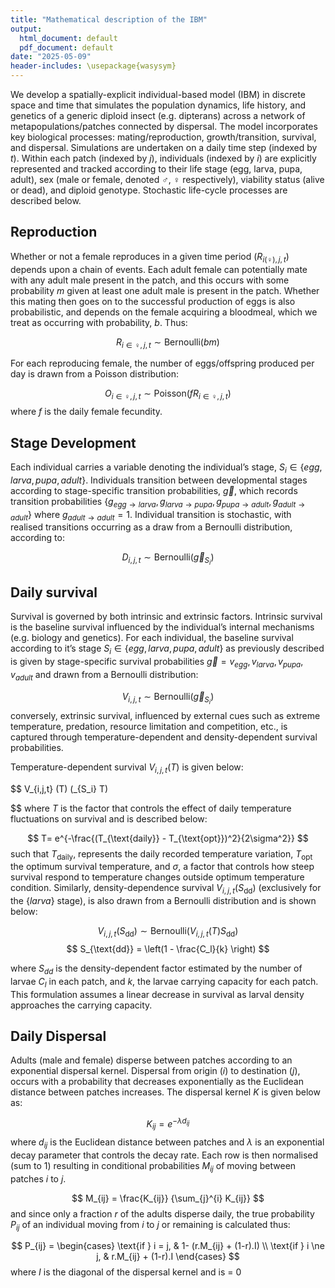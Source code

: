 ```yaml
---
title: "Mathematical description of the IBM"
output:
  html_document: default
  pdf_document: default
date: "2025-05-09"
header-includes: \usepackage{wasysym}
---
```


We develop a spatially-explicit individual-based model (IBM) in discrete space and time that simulates the population dynamics, life history, and genetics of a generic diploid insect (e.g. dipterans) across a network of metapopulations/patches connected by dispersal. The model incorporates key biological processes: mating/reproduction, growth/transition, survival, and dispersal. Simulations are undertaken on a daily time step (indexed by $t$). Within each patch (indexed by $j$), individuals (indexed by $i$) are explicitly represented and tracked according to their life stage (egg, larva, pupa, adult), sex (male or female, denoted $\male$, $\female$ respectively), viability status (alive or dead), and diploid genotype. Stochastic life-cycle processes are described below.

## Reproduction

Whether or not a female reproduces in a given time period ($R_{i(\female), j, t}$) depends upon a chain of events.  Each adult female can potentially mate with any adult male present in the patch, and this occurs with some probability $m$ given at least one adult male is present in the patch.  Whether this mating then goes on to the successful production of eggs is also probabilistic, and depends on the female acquiring a bloodmeal, which we treat as occurring with probability, $b$.  Thus:

$$
R_{i \in \female,j,t} \sim \text{Bernoulli}(bm)
$$


For each reproducing female, the number of eggs/offspring produced per day is drawn from a Poisson distribution: 

$$
O_{i \in \female, j, t} \sim \text{Poisson}(f R_{i \in \female,j,t})
$$
where $f$ is the daily female fecundity.


## Stage Development

Each individual carries a variable denoting the individual's stage, $S_i \in \{egg, larva, pupa, adult\}$. Individuals transition between developmental stages according to stage-specific transition probabilities, $\vec{g}$, which records transition probabilities $\{g_{egg \rightarrow larva}, g_{larva \rightarrow pupa}, g_{pupa \rightarrow adult}, g_{adult \rightarrow adult}\}$ where $g_{adult \rightarrow adult} = 1$. Individual transition is stochastic, with realised transitions occurring as a draw from a Bernoulli distribution, according to:  

$$
D_{i,j,t} \sim\text{Bernoulli}(\vec{g}_{S_i})
$$

## Daily survival

Survival is governed by both intrinsic and extrinsic factors. Intrinsic survival is the baseline survival influenced by the individual's internal mechanisms (e.g. biology and genetics). For each individual, the baseline survival according to it's stage $S_i \in \{egg, larva, pupa, adult\}$ as previously described is given by stage-specific survival probabilities $\vec{g} = {v_{egg}, v_{larva}, v_{pupa}, v_{adult}}$ and drawn from a Bernoulli distribution: 

$$
V_{i,j,t} \sim\text{Bernoulli}(\vec{g}_{S_i})
$$
conversely, extrinsic survival, influenced by external cues such as extreme temperature, predation, resource limitation and competition, etc., is captured through temperature-dependent and density-dependent survival probabilities.  

Temperature-dependent survival $V_{i,j,t} (T)$ is given below:


$$
V_{i,j,t} (T) \sim\text{Bernoulli}(\vec{g}_{S_i} T)

$$
where $T$ is the factor that controls the effect of daily temperature fluctuations on survival and is described below:

$$
T= e^{-\frac{(T_{\text{daily}} - T_{\text{opt}})^2}{2\sigma^2}}
$$
such that $T_{\text{daily}}$, represents the daily recorded temperature variation, $T_{\text{opt}}$ the optimum survival temperature, and $\sigma$, a factor that controls how steep survival respond to temperature changes outside optimum temperature condition. Similarly, density-dependence survival $V_{i,j,t} (S_{\text{dd}})$ (exclusively for the $\{larva\}$ stage), is also drawn from a Bernoulli distribution and is shown below: 


$$
V_{i,j,t} (S_{\text{dd}}) \sim\text{Bernoulli} (V_{i,j,t} (T) S_{\text{dd}})
$$
$$
S_{\text{dd}} = \left(1 - \frac{C_l}{k} \right)
$$

where $S_{dd}$ is the density-dependent factor estimated by the number of larvae $C_l$ in each patch, and $k$, the larvae carrying capacity for each patch. This formulation assumes a linear decrease in survival as larval density approaches the carrying capacity. 


## Daily Dispersal 

Adults (male and female) disperse between patches according to an exponential dispersal kernel. Dispersal from origin ($i$) to destination ($j$), occurs with a probability that decreases exponentially as the Euclidean distance between patches increases. The dispersal kernel $K$ is given below as: 

$$
K_{ij} = e^{-\lambda d_{ij}}
$$
where $d_{ij}$ is the Euclidean distance between patches and $λ$ is an exponential decay parameter that controls the decay rate. Each row is then normalised (sum to 1) resulting in conditional probabilities $M_{ij}$ of moving between patches $i$ to $j$. 

$$
M_{ij} = \frac{K_{ij}} {\sum_{j}^{i} K_{ij}}
$$
and since only a fraction $r$ of the adults disperse daily, the true probability $P_{ij}$ of an individual moving from $i$ to $j$ or remaining is calculated thus:

$$
P_{ij} =
\begin{cases}
\text{if } i = j,  & 1- (r.M_{ij} + (1-r).I) \\
\text{if } i \ne j, & r.M_{ij} + (1-r).I  
\end{cases}
$$
where $I$ is the diagonal of the dispersal kernel and is = 0



